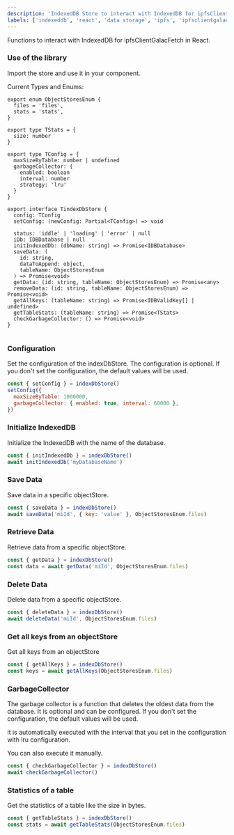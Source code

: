 ```yaml
---
description: 'IndexedDB Store to interact with IndexedDB for ipfsClientGalacFetch'
labels: ['indexeddb', 'react', 'data storage', 'ipfs', 'ipfsclientgalacfetch']
---
```


Functions to interact with IndexedDB for ipfsClientGalacFetch in React.

### Use of the library

Import the store and use it in your component.

Current Types and Enums:

```
export enum ObjectStoresEnum {
  files = 'files',
  stats = 'stats',
}

export type TStats = {
  size: number
}

export type TConfig = {
  maxSizeByTable: number | undefined
  garbageCollector: {
    enabled: boolean
    interval: number
    strategy: 'lru'
  }
}

export interface TindexDbStore {
  config: TConfig
  setConfig: (newConfig: Partial<TConfig>) => void

  status: 'iddle' | 'loading' | 'error' | null
  iDb: IDBDatabase | null
  initIndexedDb: (dbName: string) => Promise<IDBDatabase>
  saveData: (
    id: string,
    dataToAppend: object,
    tableName: ObjectStoresEnum
  ) => Promise<void>
  getData: (id: string, tableName: ObjectStoresEnum) => Promise<any>
  removeData: (id: string, tableName: ObjectStoresEnum) => Promise<void>
  getAllKeys: (tableName: string) => Promise<IDBValidKey[] | undefined>
  getTableStats: (tableName: string) => Promise<TStats>
  checkGarbageCollector: () => Promise<void>
}


```

### Configuration

Set the configuration of the indexDbStore. The configuration is optional. If you don't set the configuration, the default values will be used.

```javascript
const { setConfig } = indexDbStore()
setConfig({
  maxSizeByTable: 1000000,
  garbageCollector: { enabled: true, interval: 60000 },
})
```

### Initialize IndexedDB

Initialize the IndexedDB with the name of the database.

```javascript
const { initIndexedDb } = indexDbStore()
await initIndexedDb('myDatabaseName')
```

### Save Data

Save data in a specific objectStore.

```javascript
const { saveData } = indexDbStore()
await saveData('miId', { key: 'value' }, ObjectStoresEnum.files)
```

### Retrieve Data

Retrieve data from a specific objectStore.

```javascript
const { getData } = indexDbStore()
const data = await getData('miId', ObjectStoresEnum.files)
```

### Delete Data

Delete data from a specific objectStore.

```javascript
const { deleteData } = indexDbStore()
await deleteData('miId', ObjectStoresEnum.files)
```

### Get all keys from an objectStore

Get all keys from an objectStore

```javascript
const { getAllKeys } = indexDbStore()
const keys = await getAllKeys(ObjectStoresEnum.files)
```

### GarbageCollector

The garbage collector is a function that deletes the oldest data from the database. It is optional and can be configured. If you don't set the configuration, the default values will be used.

it is automatically executed with the interval that you set in the configuration with lru configuration.

You can also execute it manually.

```javascript
const { checkGarbageCollector } = indexDbStore()
await checkGarbageCollector()
```

### Statistics of a table

Get the statistics of a table like the size in bytes.

```javascript
const { getTableStats } = indexDbStore()
const stats = await getTableStats(ObjectStoresEnum.files)
```
